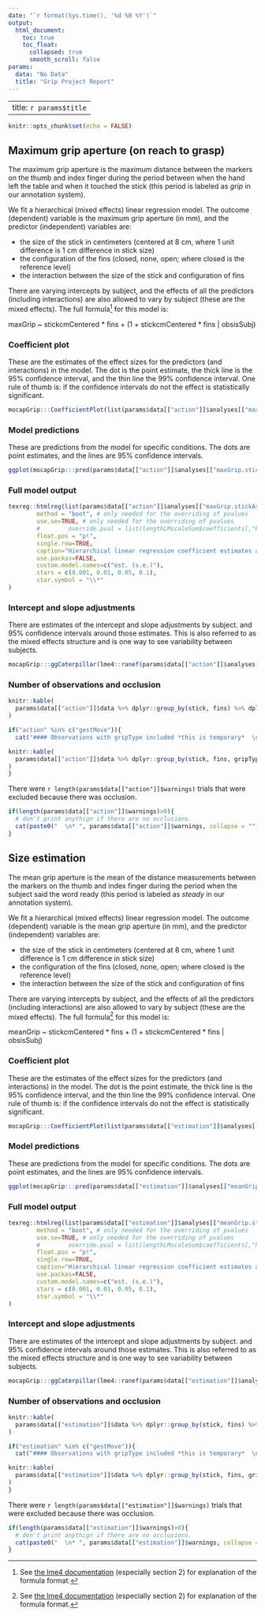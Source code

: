 ```yaml
---
date: "`r format(Sys.time(), '%d %B %Y')`"
output:
  html_document:
    toc: true
    toc_float:
      collapsed: true
      smooth_scroll: false
params:
  data: "No Data"
  title: "Grip Project Report"
---
```


---
title: `r params$title`
---


```r
knitr::opts_chunk$set(echo = FALSE)
```


## Maximum grip aperture (on reach to grasp)

The maximum grip aperture is the maximum distance between the markers on the thumb and index finger during the period between when the hand left the table and when it touched the stick (this period is labeled as *grip* in our annotation system).

We fit a hierarchical (mixed effects) linear regression model. The outcome (dependent) variable is the maximum grip aperture (in mm), and the predictor (independent) variables are:


* the size of the stick in centimeters (centered at 8 cm, where 1 unit difference is 1 cm difference in stick size)
* the configuration of the fins (closed, none, open; where closed is the reference level)
* the interaction between the size of the stick and configuration of fins

There are varying intercepts by subject, and the effects of all the predictors (including interactions) are also allowed to vary by subject (these are the mixed effects). The full formula^[See [the lme4 documentation](https://cran.r-project.org/web/packages/lme4/vignettes/lmer.pdf) (especially section 2) for explanation of the formula format.] for this model is:

maxGrip ~ stickcmCentered * fins + (1 + stickcmCentered * fins | obsisSubj)

### Coefficient plot

These are the estimates of the effect sizes for the predictors (and interactions) in the model. The dot is the point estimate, the thick line is the 95% confidence interval, and the thin line the 99% confidence interval. One rule of thumb is: if the confidence intervals do not the effect is statistically significant.

```r
mocapGrip:::CoefficientPlot(list(params$data[["action"]]$analyses[["maxGrip.stickAsContinuous"]]$bestModel[[1]]$modelObject))
```

### Model predictions

These are predictions from the model for specific conditions. The dots are point estimates, and the lines are 95% confidence intervals.

```r
ggplot(mocapGrip:::pred(params$data[["action"]]$analyses[["maxGrip.stickAsContinuous"]]$bestModel[[1]]$modelObject)) + aes(x=stickcmCentered+8, y=maxGrip, ymin=plo, ymax=phi, group=fins, color=fins) + geom_pointrange(position = position_dodge(width=0.5)) + labs(title = "Model predictions for maximum grip", x="stick size (in cm)", y="maximum grip aperture (in mm)")
```

### Full model output

```r
texreg::htmlreg(list(params$data[["action"]]$analyses[["maxGrip.stickAsContinuous"]]$bestModel[[1]]$modelObject),
        method = "boot", # only needed for the overriding of pvalues
        use.se=TRUE, # only needed for the overriding of pvalues
        #        override.pval = list(lengthLMscaleSum$coefficients[,"Pr(>|t|)"]),
        float.pos = "p!",
        single.row=TRUE,
        caption="Hierarchical linear regression coefficient estimates and standard errors.",
        use.packas=FALSE,
        custom.model.names=c("est. (s.e.)"),
        stars = c(0.001, 0.01, 0.05, 0.1),
        star.symbol = "\\*"
)
```

### Intercept and slope adjustments

There are estimates of the intercept and slope adjustments by subject. and 95% confidence intervals around those estimates. This is also referred to as the mixed effects structure and is one way to see variability between subjects.

```r
mocapGrip:::ggCaterpillar(lme4::ranef(params$data[["action"]]$analyses[["maxGrip.stickAsContinuous"]]$bestModel[[1]]$modelObject, condVar = TRUE))
```

### Number of observations and occlusion

```r
knitr::kable(
  params$data[["action"]]$data %>% dplyr::group_by(stick, fins) %>% dplyr::summarize(n=n(), subjs=length(unique(obsisSubj)), meanPerSubj=n/subjs)
)

if("action" %in% c("gestMove")){
  cat("#### Observations with gripType included *this is temporary*  \n The vast majority of the movements are open, with very few being open/closed. Currently, all of these (including the closed grips) are included in the analysis. We probably should exclude the closed, and possibly even the open.closed ones in the future. Thoughts?")

knitr::kable(
  params$data[["action"]]$data %>% dplyr::group_by(stick, fins, gripType) %>% dplyr::summarize(n=n(), subjs=length(unique(obsisSubj)), meanPerSubj=n/subjs)
)
}
```

There were `r length(params$data[["action"]]$warnings)` trials that were excluded because there was occlusion.

```r
if(length(params$data[["action"]]$warnings)>0){
  # don't print anythign if there are no occlusions.
  cat(paste0("  \n* ", params$data[["action"]]$warnings, collapse = ""))
}
```


## Size estimation

The mean grip aperture is the mean of the distance measurements between the markers on the thumb and index finger during the period when the subject said the word ready (this period is labeled as *steady* in our annotation system).

We fit a hierarchical (mixed effects) linear regression model. The outcome (dependent) variable is the mean grip aperture (in mm), and the predictor (independent) variables are:


* the size of the stick in centimeters (centered at 8 cm, where 1 unit difference is 1 cm difference in stick size)
* the configuration of the fins (closed, none, open; where closed is the reference level)
* the interaction between the size of the stick and configuration of fins

There are varying intercepts by subject, and the effects of all the predictors (including interactions) are also allowed to vary by subject (these are the mixed effects). The full formula^[See [the lme4 documentation](https://cran.r-project.org/web/packages/lme4/vignettes/lmer.pdf) (especially section 2) for explanation of the formula format.] for this model is:

meanGrip ~ stickcmCentered * fins + (1 + stickcmCentered * fins | obsisSubj)

### Coefficient plot

These are the estimates of the effect sizes for the predictors (and interactions) in the model. The dot is the point estimate, the thick line is the 95% confidence interval, and the thin line the 99% confidence interval. One rule of thumb is: if the confidence intervals do not the effect is statistically significant.

```r
mocapGrip:::CoefficientPlot(list(params$data[["estimation"]]$analyses[["meanGrip.stickAsContinuous"]]$bestModel[[1]]$modelObject))
```

### Model predictions

These are predictions from the model for specific conditions. The dots are point estimates, and the lines are 95% confidence intervals.

```r
ggplot(mocapGrip:::pred(params$data[["estimation"]]$analyses[["meanGrip.stickAsContinuous"]]$bestModel[[1]]$modelObject)) + aes(x=stickcmCentered+8, y=meanGrip, ymin=plo, ymax=phi, group=fins, color=fins) + geom_pointrange(position = position_dodge(width=0.5)) + labs(title = "Model predictions for maximum grip", x="stick size (in cm)", y="mean grip aperture (in mm)")
```

### Full model output

```r
texreg::htmlreg(list(params$data[["estimation"]]$analyses[["meanGrip.stickAsContinuous"]]$bestModel[[1]]$modelObject),
        method = "boot", # only needed for the overriding of pvalues
        use.se=TRUE, # only needed for the overriding of pvalues
        #        override.pval = list(lengthLMscaleSum$coefficients[,"Pr(>|t|)"]),
        float.pos = "p!",
        single.row=TRUE,
        caption="Hierarchical linear regression coefficient estimates and standard errors.",
        use.packas=FALSE,
        custom.model.names=c("est. (s.e.)"),
        stars = c(0.001, 0.01, 0.05, 0.1),
        star.symbol = "\\*"
)
```

### Intercept and slope adjustments

There are estimates of the intercept and slope adjustments by subject. and 95% confidence intervals around those estimates. This is also referred to as the mixed effects structure and is one way to see variability between subjects.

```r
mocapGrip:::ggCaterpillar(lme4::ranef(params$data[["estimation"]]$analyses[["meanGrip.stickAsContinuous"]]$bestModel[[1]]$modelObject, condVar = TRUE))
```

### Number of observations and occlusion

```r
knitr::kable(
  params$data[["estimation"]]$data %>% dplyr::group_by(stick, fins) %>% dplyr::summarize(n=n(), subjs=length(unique(obsisSubj)), meanPerSubj=n/subjs)
)

if("estimation" %in% c("gestMove")){
  cat("#### Observations with gripType included *this is temporary*  \n The vast majority of the movements are open, with very few being open/closed. Currently, all of these (including the closed grips) are included in the analysis. We probably should exclude the closed, and possibly even the open.closed ones in the future. Thoughts?")

knitr::kable(
  params$data[["estimation"]]$data %>% dplyr::group_by(stick, fins, gripType) %>% dplyr::summarize(n=n(), subjs=length(unique(obsisSubj)), meanPerSubj=n/subjs)
)
}
```

There were `r length(params$data[["estimation"]]$warnings)` trials that were excluded because there was occlusion.

```r
if(length(params$data[["estimation"]]$warnings)>0){
  # don't print anythign if there are no occlusions.
  cat(paste0("  \n* ", params$data[["estimation"]]$warnings, collapse = ""))
}
```
